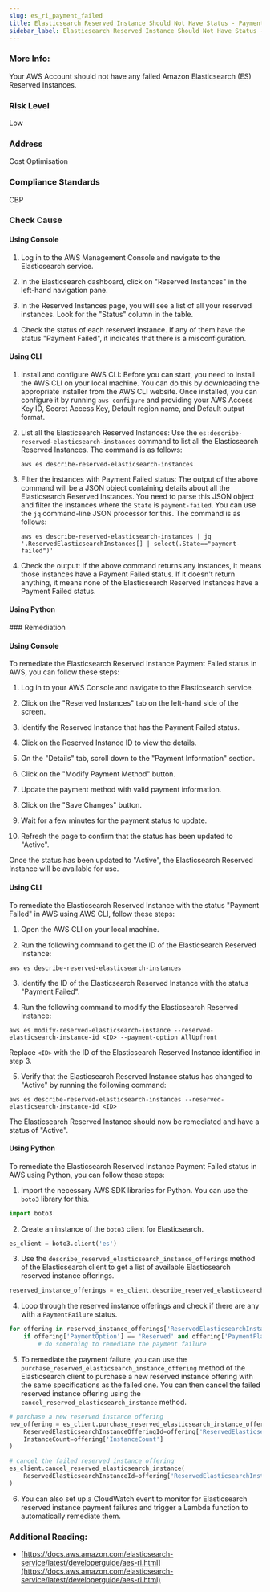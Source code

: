 ```yaml
---
slug: es_ri_payment_failed
title: Elasticsearch Reserved Instance Should Not Have Status - Payment Failed
sidebar_label: Elasticsearch Reserved Instance Should Not Have Status - Payment Failed
---
```


### More Info:

Your AWS Account should not have any failed Amazon Elasticsearch (ES) Reserved Instances.

### Risk Level

Low

### Address

Cost Optimisation

### Compliance Standards

CBP



<Tabs><Tab title='Cause'>
### Check Cause

#### Using Console

1. Log in to the AWS Management Console and navigate to the Elasticsearch service. 

2. In the Elasticsearch dashboard, click on "Reserved Instances" in the left-hand navigation pane. 

3. In the Reserved Instances page, you will see a list of all your reserved instances. Look for the "Status" column in the table. 

4. Check the status of each reserved instance. If any of them have the status "Payment Failed", it indicates that there is a misconfiguration.

#### Using CLI

1. Install and configure AWS CLI: Before you can start, you need to install the AWS CLI on your local machine. You can do this by downloading the appropriate installer from the AWS CLI website. Once installed, you can configure it by running `aws configure` and providing your AWS Access Key ID, Secret Access Key, Default region name, and Default output format.

2. List all the Elasticsearch Reserved Instances: Use the `es:describe-reserved-elasticsearch-instances` command to list all the Elasticsearch Reserved Instances. The command is as follows:

   ```
   aws es describe-reserved-elasticsearch-instances
   ```

3. Filter the instances with Payment Failed status: The output of the above command will be a JSON object containing details about all the Elasticsearch Reserved Instances. You need to parse this JSON object and filter the instances where the `State` is `payment-failed`. You can use the `jq` command-line JSON processor for this. The command is as follows:

   ```
   aws es describe-reserved-elasticsearch-instances | jq '.ReservedElasticsearchInstances[] | select(.State=="payment-failed")'
   ```

4. Check the output: If the above command returns any instances, it means those instances have a Payment Failed status. If it doesn't return anything, it means none of the Elasticsearch Reserved Instances have a Payment Failed status.

#### Using Python



</Tab>


<Tab title='Remediation'>
### Remediation

#### Using Console

To remediate the Elasticsearch Reserved Instance Payment Failed status in AWS, you can follow these steps:

1. Log in to your AWS Console and navigate to the Elasticsearch service.

2. Click on the "Reserved Instances" tab on the left-hand side of the screen.

3. Identify the Reserved Instance that has the Payment Failed status.

4. Click on the Reserved Instance ID to view the details.

5. On the "Details" tab, scroll down to the "Payment Information" section.

6. Click on the "Modify Payment Method" button.

7. Update the payment method with valid payment information.

8. Click on the "Save Changes" button.

9. Wait for a few minutes for the payment status to update.

10. Refresh the page to confirm that the status has been updated to "Active".

Once the status has been updated to "Active", the Elasticsearch Reserved Instance will be available for use.

#### Using CLI

To remediate the Elasticsearch Reserved Instance with the status "Payment Failed" in AWS using AWS CLI, follow these steps:

1. Open the AWS CLI on your local machine.

2. Run the following command to get the ID of the Elasticsearch Reserved Instance:

```
aws es describe-reserved-elasticsearch-instances
```

3. Identify the ID of the Elasticsearch Reserved Instance with the status "Payment Failed".

4. Run the following command to modify the Elasticsearch Reserved Instance:

```
aws es modify-reserved-elasticsearch-instance --reserved-elasticsearch-instance-id <ID> --payment-option AllUpfront
```

Replace `<ID>` with the ID of the Elasticsearch Reserved Instance identified in step 3.

5. Verify that the Elasticsearch Reserved Instance status has changed to "Active" by running the following command:

```
aws es describe-reserved-elasticsearch-instances --reserved-elasticsearch-instance-id <ID>
```

The Elasticsearch Reserved Instance should now be remediated and have a status of "Active".

#### Using Python

To remediate the Elasticsearch Reserved Instance Payment Failed status in AWS using Python, you can follow these steps:

1. Import the necessary AWS SDK libraries for Python. You can use the `boto3` library for this.

```python
import boto3
```

2. Create an instance of the `boto3` client for Elasticsearch.

```python
es_client = boto3.client('es')
```

3. Use the `describe_reserved_elasticsearch_instance_offerings` method of the Elasticsearch client to get a list of available Elasticsearch reserved instance offerings.

```python
reserved_instance_offerings = es_client.describe_reserved_elasticsearch_instance_offerings()
```

4. Loop through the reserved instance offerings and check if there are any with a `PaymentFailure` status.

```python
for offering in reserved_instance_offerings['ReservedElasticsearchInstanceOfferings']:
    if offering['PaymentOption'] == 'Reserved' and offering['PaymentPlan'] == 'AllUpfront' and offering['State'] == 'payment-failed':
        # do something to remediate the payment failure
```

5. To remediate the payment failure, you can use the `purchase_reserved_elasticsearch_instance_offering` method of the Elasticsearch client to purchase a new reserved instance offering with the same specifications as the failed one. You can then cancel the failed reserved instance offering using the `cancel_reserved_elasticsearch_instance` method.

```python
# purchase a new reserved instance offering
new_offering = es_client.purchase_reserved_elasticsearch_instance_offering(
    ReservedElasticsearchInstanceOfferingId=offering['ReservedElasticsearchInstanceOfferingId'],
    InstanceCount=offering['InstanceCount']
)

# cancel the failed reserved instance offering
es_client.cancel_reserved_elasticsearch_instance(
    ReservedElasticsearchInstanceId=offering['ReservedElasticsearchInstanceId']
)
```

6. You can also set up a CloudWatch event to monitor for Elasticsearch reserved instance payment failures and trigger a Lambda function to automatically remediate them.

### Additional Reading:

- [https://docs.aws.amazon.com/elasticsearch-service/latest/developerguide/aes-ri.html](https://docs.aws.amazon.com/elasticsearch-service/latest/developerguide/aes-ri.html) 


</Tab>
</Tabs>